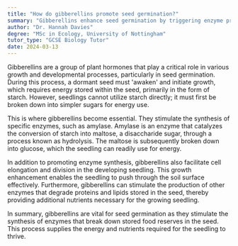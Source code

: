 ```yaml
---
title: "How do gibberellins promote seed germination?"
summary: "Gibberellins enhance seed germination by triggering enzyme production that decomposes stored food reserves within the seed."
author: "Dr. Hannah Davies"
degree: "MSc in Ecology, University of Nottingham"
tutor_type: "GCSE Biology Tutor"
date: 2024-03-13
---
```


Gibberellins are a group of plant hormones that play a critical role in various growth and developmental processes, particularly in seed germination. During this process, a dormant seed must 'awaken' and initiate growth, which requires energy stored within the seed, primarily in the form of starch. However, seedlings cannot utilize starch directly; it must first be broken down into simpler sugars for energy use.

This is where gibberellins become essential. They stimulate the synthesis of specific enzymes, such as amylase. Amylase is an enzyme that catalyzes the conversion of starch into maltose, a disaccharide sugar, through a process known as hydrolysis. The maltose is subsequently broken down into glucose, which the seedling can readily use for energy.

In addition to promoting enzyme synthesis, gibberellins also facilitate cell elongation and division in the developing seedling. This growth enhancement enables the seedling to push through the soil surface effectively. Furthermore, gibberellins can stimulate the production of other enzymes that degrade proteins and lipids stored in the seed, thereby providing additional nutrients necessary for the growing seedling.

In summary, gibberellins are vital for seed germination as they stimulate the synthesis of enzymes that break down stored food reserves in the seed. This process supplies the energy and nutrients required for the seedling to thrive.
    